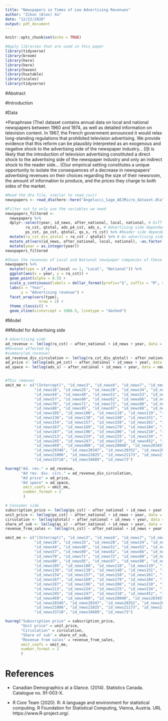 ```yaml
---
title: "Newspapers in Times of Low Advertising Revenues"
author: "Zikun (Alex) Xu"
date: "12/22/2020"
output: pdf_document
---
```



```r
knitr::opts_chunk$set(echo = TRUE)

#Apply libraries that are used in this paper
library(tidyverse)
library(broom)
library(here)
library(here)
library(haven)
library(huxtable)
library(scales)
library(tidyverse)

```

#Abstract




#Introduction






#Data

*Paraphrase
(The) dataset contains annual data on local and national newspapers between 1960 and 1974, as well as detailed information on television content. In 1967, the French government announced it would relax long-standing regulations that prohibited television advertising. We provide evidence that this reform can be plausibly interpreted as an exogenous and negative shock to the advertising side of the newspaper industry… [I]t is likely that the introduction of television advertising constituted a direct shock to the advertising side of the newspaper industry and only an indirect shock to the reader side… (O)ur empirical setting constitutes a unique opportunity to isolate the consequences of a decrease in newspapers’ advertising revenues on their choices regarding the size of their newsroom, the amount of information to produce, and the prices they charge to both sides of the market.

\begin{tabular}{l*{1}{cccccc}}
\hline\hline
                    &\multicolumn{6}{c}{}                                                         \\
                    &        Mean&      Median&          sd&         Min&         Max&         Obs\\
\hline
\textbf{Prices}     &            &            &            &            &            &            \\
Unit buyer price    &         3.6&         3.5&         1.3&         2.4&         9.3&         152\\
Subscription price per issue&         2.8&         2.7&         0.7&         1.9&         5.6&         148\\
Display ad rate (listed price)&       121.1&       114.5&        81.0&        17.5&       274.2&         121\\
\textbf{Revenues \& journalists}&            &            &            &            &            &            \\
Total revenues (million \euro)&         425&         271&         403&          19&        1482&         162\\
Revenues from advertising (million \euro)&         228&         103&         258&           7&         864&         161\\
Revenues from sales (million \euro)&         199&         145&         181&          12&         657&         162\\
Share of advertising in total revenues (\%)&        47.4&        51.1&        21.3&         8.0&        81.0&         162\\
Number of journalists&         117&          85&          81&          21&         326&         158\\
\textbf{Circulation}&            &            &            &            &            &            \\
Total circulation   &     295,210&     181,574&     292,838&      16,112&   1,143,676&         162\\
Share of subscribers (\%)&        25.6&        18.5&        26.3&         0.7&        92.3&         163\\
\textbf{Content}    &            &            &            &            &            &            \\
Number of pages     &          19&          17&           7&           8&          38&         138\\
News hole (nonadvertising space)&          13&          13&           4&           6&          25&         138\\
Advertising space   &           5&           4&           4&           0&          16&         138\\
\hline\hline
\end{tabular}



```r
#Read the dta file, similar to read_csv()
newspapers <- read_dta(here::here("Angelucci_Cage_AEJMicro_dataset.dta"))

#Filter out to only use the variables we need
newspapers_filtered <- 
  newspapers %>% 
  dplyr::select(year, id_news, after_national, local, national, # Diff in diff variables
         ra_cst, qtotal, ads_p4_cst, ads_s, # Advertising side dependents
         ps_cst, po_cst, qtotal, qs_s, rs_cst) %>% #Reader side dependents
  mutate(ra_cst_div_qtotal = ra_cst / qtotal) %>% # An advertising side dependents needs to be built
  mutate_at(vars(id_news, after_national, local, national), ~as.factor(.)) %>% # Change some to factors
  mutate(year = as.integer(year))
newspapers_filtered
```



```r

#Shows the revenues of Local and National newspaper companies of these years
newspapers %>% 
  mutate(type = if_else(local == 1, "Local", "National")) %>% 
  ggplot(aes(x = year, y = ra_cst)) +
  geom_point(alpha = 0.5) +
  scale_y_continuous(labels = dollar_format(prefix="$", suffix = "M", scale = 0.000001)) +
  labs(x = "Year",
       y = "Advertising revenue") +
  facet_wrap(vars(type),
               nrow = 2) +
  theme_classic() +
  geom_vline(xintercept = 1966.5, linetype = "dashed")

```


#Model

##Model for Advertising side
```r
# Advertising side
ad_revenue <- lm(log(ra_cst) ~ after_national + id_news + year, data = newspapers_filtered)
#Revenue affected by 
#summary(ad_revenue)
ad_revenue_div_circulation <- lm(log(ra_cst_div_qtotal) ~ after_national + id_news + year, data = newspapers_filtered)
ad_price <- lm(log(ads_p4_cst) ~ after_national + id_news + year, data = newspapers_filtered)
ad_space <- lm(log(ads_s) ~ after_national + id_news + year, data = newspapers_filtered)


#This removes 
omit_me <- c("(Intercept)", "id_news3", "id_news6", "id_news7", "id_news13", 
             "id_news16", "id_news25", "id_news28", "id_news34", "id_news38", 
             "id_news44", "id_news48", "id_news51", "id_news53", "id_news54", 
             "id_news57", "id_news60", "id_news62", "id_news66", "id_news67", 
             "id_news70", "id_news71", "id_news72", "id_news80", "id_news82", 
             "id_news88", "id_news95", "id_news97", "id_news98", "id_news103", 
             "id_news105", "id_news106", "id_news118", "id_news119", "id_news127", 
             "id_news136", "id_news138", "id_news148", "id_news151", "id_news153", 
             "id_news154", "id_news157", "id_news158", "id_news161", "id_news163", 
             "id_news167", "id_news169", "id_news179", "id_news184", "id_news185", 
             "id_news187", "id_news196", "id_news206", "id_news210", "id_news212", 
             "id_news213", "id_news224", "id_news225", "id_news234", "id_news236", 
             "id_news245", "id_news247", "id_news310", "id_news452", "id_news467", 
             "id_news469", "id_news480", "id_news20040", "id_news20345", 
             "id_news20346", "id_news20347", "id_news20352", "id_news20354", 
             "id_news21006", "id_news21025", "id_news21173", "id_news21176", 
             "id_news33718", "id_news34689", "id_news73")

huxreg("Ad. rev." = ad_revenue, 
       "Ad rev. div. circ." = ad_revenue_div_circulation, 
       "Ad price" = ad_price, 
       "Ad space" = ad_space,
        omit_coefs = omit_me, 
        number_format = 2
        )

```


```r

# Consumer side
subscription_price <- lm(log(ps_cst) ~ after_national + id_news + year, data = newspapers_filtered)
unit_price <- lm(log(po_cst) ~ after_national + id_news + year, data = newspapers_filtered)
circulation <- lm(log(qtotal) ~ after_national + id_news + year, data = newspapers_filtered)
share_of_sub <- lm(log(qs_s) ~ after_national + id_news + year, data = newspapers_filtered)
revenue_from_sales <- lm(log(rs_cst) ~ after_national + id_news + year, data = newspapers_filtered)

omit_me <- c("(Intercept)", "id_news3", "id_news6", "id_news7", "id_news13", 
             "id_news16", "id_news25", "id_news28", "id_news34", "id_news38", 
             "id_news44", "id_news48", "id_news51", "id_news53", "id_news54", 
             "id_news57", "id_news60", "id_news62", "id_news66", "id_news67", 
             "id_news70", "id_news71", "id_news72", "id_news80", "id_news82", 
             "id_news88", "id_news95", "id_news97", "id_news98", "id_news103", 
             "id_news105", "id_news106", "id_news118", "id_news119", "id_news127", 
             "id_news136", "id_news138", "id_news148", "id_news151", "id_news153", 
             "id_news154", "id_news157", "id_news158", "id_news161", "id_news163", 
             "id_news167", "id_news169", "id_news179", "id_news184", "id_news185", 
             "id_news187", "id_news196", "id_news206", "id_news210", "id_news212", 
             "id_news213", "id_news224", "id_news225", "id_news234", "id_news236", 
             "id_news245", "id_news247", "id_news310", "id_news452", "id_news467", 
             "id_news469", "id_news480", "id_news20040", "id_news20345", 
             "id_news20346", "id_news20347", "id_news20352", "id_news20354", 
             "id_news21006", "id_news21025", "id_news21173", "id_news21176", 
             "id_news33718", "id_news34689", "id_news73")

huxreg("Subscription price" = subscription_price, 
       "Unit price" = unit_price, 
       "Circulation" = circulation, 
       "Share of sub" = share_of_sub,
       "Revenue from sales" = revenue_from_sales,
       omit_coefs = omit_me, 
       number_format = 2
       )

```










# References


- Canadian Demographics at a Glance. (2014). Statistics Canada. Catalogue no. 91-003-X.

- R Core Team (2020). R: A language and environment for statistical
  computing. R Foundation for Statistical Computing, Vienna, Austria.
  URL https://www.R-project.org/.
